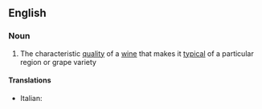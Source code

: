 ==English==

===Noun===
{{wikipedia}}
{{en-noun|typicities}}

# The characteristic [[quality]] of a [[wine]] that makes it [[typical]] of a particular region or grape variety

====Translations====
{{trans-top|quality of wine}}
* Italian: {{t+|it|tipicità|f}}
{{trans-mid}}
{{trans-bottom}}